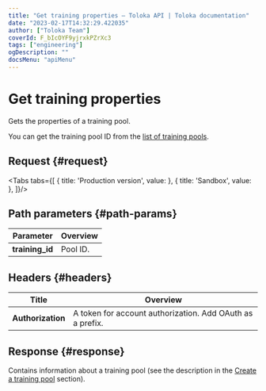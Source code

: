 ```yaml
---
title: "Get training properties — Toloka API | Toloka documentation"
date: "2023-02-17T14:32:29.422035"
author: ["Toloka Team"]
coverId: F_bIcOYF9yjrxkPZrXc3
tags: ["engineering"]
ogDescription: ""
docsMenu: "apiMenu"
---
```



# Get training properties

<Announce/>

Gets the properties of a training pool.

You can get the training pool ID from the [list of training pools](/docs-new/api/get-training-list).

## Request {#request}

<Tabs tabs={[
  { title: 'Production version', value: <GetTrainingList1/> },
  { title: 'Sandbox', value: <GetTrainingList2/> },
]}/>

## Path parameters {#path-params}

Parameter | Overview
----- | -----
**training_id** | Pool ID.

## Headers {#headers}

Title | Overview
----- | -----
**Authorization** | A token for account authorization. Add OAuth as a prefix.

## Response {#response}

Contains information about a training pool (see the description in the [Create a training pool](/docs-new/api/create-training#response) section).

<ContactGuideSupport/>